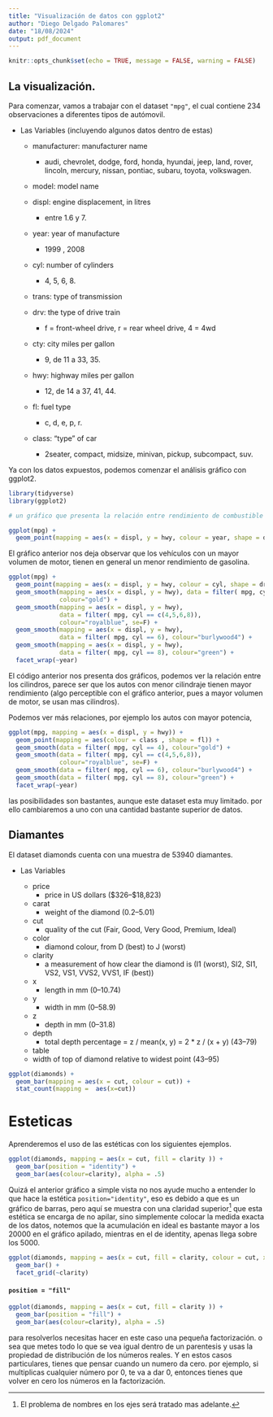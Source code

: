 ```yaml
---
title: "Visualización de datos con ggplot2"
author: "Diego Delgado Palomares"
date: "18/08/2024"
output: pdf_document
---
```


```r
knitr::opts_chunk$set(echo = TRUE, message = FALSE, warning = FALSE)

```

##  La visualización.

Para comenzar, vamos a trabajar con el dataset `"mpg"`, el cual contiene 234 observaciones  a diferentes tipos de autómovil.

* Las Variables (incluyendo algunos datos dentro de estas)

  + manufacturer: manufacturer name
    - audi, chevrolet, dodge, ford, honda, hyundai, jeep, land, rover, lincoln, mercury, nissan, pontiac, subaru, toyota, volkswagen. 

  + model: model name

  + displ: engine displacement, in litres
    - entre 1.6 y 7.

  + year: year of manufacture
    - 1999 , 2008

  + cyl: number of cylinders
    - 4, 5, 6, 8.
  + trans: type of transmission
    
  + drv: the type of drive train
    - f = front-wheel drive, r = rear wheel drive, 4 = 4wd

  + cty: city miles per gallon
      - 9, de 11 a 33, 35.

  + hwy: highway miles per gallon
    -  12, de 14 a 37, 41, 44.

  + fl: fuel type
    - c, d, e, p, r.

  + class: "type" of car
    - 2seater, compact, midsize, minivan, pickup, subcompact, suv.
    
    
Ya con los datos expuestos, podemos comenzar el análisis gráfico con ggplot2.

```r
library(tidyverse)
library(ggplot2)

# un gráfico que presenta la relación entre rendimiento de combustible  en carretera y la capacidad en litros del motor, los colores nos permiten observar el año de fabricación y las formas el tipo de tracción

ggplot(mpg) +
  geom_point(mapping = aes(x = displ, y = hwy, colour = year, shape = drv))

```

El gráfico anterior nos deja observar que los vehículos con un mayor volumen de motor, tienen en general un menor rendimiento de gasolina. 


```r

ggplot(mpg) +
  geom_point(mapping = aes(x = displ, y = hwy, colour = cyl, shape = drv)) +
  geom_smooth(mapping = aes(x = displ, y = hwy), data = filter( mpg, cyl == 4),
              colour="gold") +
  geom_smooth(mapping = aes(x = displ, y = hwy), 
              data = filter( mpg, cyl == c(4,5,6,8)),
              colour="royalblue", se=F) +
  geom_smooth(mapping = aes(x = displ, y = hwy),
              data = filter( mpg, cyl == 6), colour="burlywood4") +  
  geom_smooth(mapping = aes(x = displ, y = hwy),
              data = filter( mpg, cyl == 8), colour="green") +
  facet_wrap(~year)


```

El código anterior nos presenta dos gráficos, podemos ver la relación entre los cilindros, parece ser que los autos con menor cilindraje tienen mayor rendimiento (algo perceptible con el gráfico anterior, pues a mayor volumen de motor, se usan mas cilindros).

Podemos ver más relaciones, por ejemplo los autos con mayor potencia, 

```r

ggplot(mpg, mapping = aes(x = displ, y = hwy)) +
  geom_point(mapping = aes(colour = class , shape = fl)) +
  geom_smooth(data = filter( mpg, cyl == 4), colour="gold") +
  geom_smooth(data = filter( mpg, cyl == c(4,5,6,8)), 
              colour="royalblue", se=F) +
  geom_smooth(data = filter( mpg, cyl == 6), colour="burlywood4") +  
  geom_smooth(data = filter( mpg, cyl == 8), colour="green") +
  facet_wrap(~year)


```

las posibilidades son bastantes, aunque este dataset esta muy limitado. por ello cambiaremos a uno con una cantidad bastante superior de datos.

## Diamantes

El dataset diamonds cuenta con una muestra de 53940 diamantes.

* Las Variables

  + price
    - price in US dollars (\$326–\$18,823)

  + carat
    - weight of the diamond (0.2–5.01)

  + cut
    - quality of the cut (Fair, Good, Very Good, Premium, Ideal)

  + color
    - diamond colour, from D (best) to J (worst)

  + clarity
    - a measurement of how clear the diamond is (I1 (worst), SI2, SI1, VS2, VS1, VVS2, VVS1, IF (best))

  + x
    - length in mm (0–10.74)

  + y
    - width in mm (0–58.9)

  + z
    - depth in mm (0–31.8)

  + depth
    - total depth percentage = z / mean(x, y) = 2 * z / (x + y) (43–79)

  + table
   - width of top of diamond relative to widest point (43–95)
   
```r
ggplot(diamonds) +
  geom_bar(mapping = aes(x = cut, colour = cut)) +
  stat_count(mapping =  aes(x=cut))


```
# Esteticas 


Aprenderemos el uso de las estéticas con los siguientes ejemplos.
```r
ggplot(diamonds, mapping = aes(x = cut, fill = clarity )) +
  geom_bar(position = "identity") +
  geom_bar(aes(colour=clarity), alpha = .5) 

```

Quizá el anterior gráfico a simple vista no nos ayude mucho a entender lo que hace la estética `position="identity"`, eso es debido a que es un gráfico de barras, pero aquí se muestra con una claridad superior[^1] que esta estética se encarga de no apilar, sino simplemente colocar la medida exacta de los datos, notemos que la acumulación en ideal es bastante mayor a los 20000 en el gráfico apilado, mientras en el de identity, apenas llega sobre los 5000.

```r
ggplot(diamonds, mapping = aes(x = cut, fill = clarity, colour = cut, xlab = F )) +
  geom_bar() +
  facet_grid(~clarity)
```

[^1]: El problema de nombres en los ejes será tratado mas adelante.

#### `position = "fill"`

```r
ggplot(diamonds, mapping = aes(x = cut, fill = clarity )) +
  geom_bar(position = "fill") +
  geom_bar(aes(colour=clarity), alpha = .5) 

```

para resolverlos necesitas hacer en este caso una pequeña factorización. o sea que metes todo lo que se vea igual dentro de un parentesis y usas la propiedad de distribución de los números reales. Y en estos casos particulares, tienes que pensar cuando un numero da cero. por ejemplo, si multiplicas cualquier número por 0, te va a dar 0, entonces tienes que volver en cero los números en la factorización.



